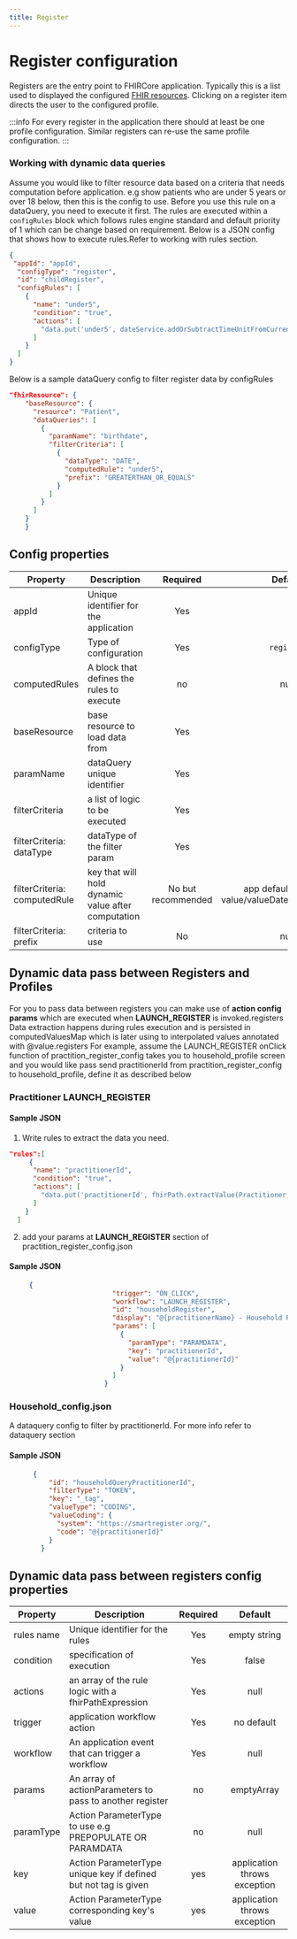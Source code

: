 ```yaml
---
title: Register
---
```


# Register configuration

Registers are the entry point to FHIRCore application. Typically this is a list used to displayed the configured [FHIR resources](https://www.hl7.org/FHIR/resourcelist.html). Clicking on a register item directs the user to the configured profile.

:::info
For every register in the application there should at least be one profile configuration. Similar registers can re-use the same profile configuration.
:::

### Working with dynamic data queries
Assume you would like to filter resource data based on a criteria that needs computation before application. e.g show patients who are under 5 years or over 18 below, then this is the config to use.
Before you use this rule on a dataQuery, you need  to execute it first. The rules are executed within a `configRules` block which follows rules engine standard and default priority of 1 which can be change based on requirement.
Below is a JSON config that shows how to execute rules.Refer to working with rules section.
``` json
{
 "appId": "appId",
  "configType": "register",
  "id": "childRegister",
  "configRules": [
    {
      "name": "under5",
      "condition": "true",
      "actions": [
        "data.put('under5', dateService.addOrSubtractTimeUnitFromCurrentDate(5,'-','YEAR'))"
      ]
    }
  ]
}
```

Below is a sample dataQuery config to filter register data by configRules

``` json
"fhirResource": {
    "baseResource": {
      "resource": "Patient",
      "dataQueries": [
        {
          "paramName": "birthdate",
          "filterCriteria": [
            {
              "dataType": "DATE",
              "computedRule": "under5",
              "prefix": "GREATERTHAN_OR_EQUALS"
            }
          ]
        }
      ]
    }
    }
```

## Config properties

|Property | Description | Required | Default |
|--|--|:--:|:--:|
appId | Unique identifier for the application | Yes | |
configType | Type of configuration | Yes |  `register` |
computedRules | A block that defines the rules to execute | no |  null |
baseResource | base resource to load data from | Yes | |
paramName | dataQuery unique identifier | Yes |   |
filterCriteria | a list of logic to be executed | Yes | |
filterCriteria: dataType | dataType of the filter param | Yes |   |
filterCriteria: computedRule | key that will hold dynamic value after computation | No but recommended |  app defaults to using value/valueDate/valueDateTime |
filterCriteria: prefix | criteria to use  | No | null  |


## Dynamic data pass between Registers and Profiles
For you to pass data between registers you can make use of **action config params** which are executed when **LAUNCH_REGISTER** is invoked.registers
Data extraction happens during rules execution and is persisted in computedValuesMap which is later using to interpolated values annotated with @value.registers
For example, assume the LAUNCH_REGISTER onClick function of practition_register_config takes you to household_profile screen and you would like pass send practitionerId from practition_register_config to household_profile, define it as described below

### Practitioner LAUNCH_REGISTER
#### Sample JSON
1. Write rules to extract the data you need.
``` json
"rules":[
     {
      "name": "practitionerId",
      "condition": "true",
      "actions": [
        "data.put('practitionerId', fhirPath.extractValue(Practitioner, 'Practitioner.id.replace(\"Practitioner/\",\"\")').split(\"/\").get(0))"
      ]
    }
  ]
```

2. add your params at **LAUNCH_REGISTER** section of practition_register_config.json
#### Sample JSON
``` json
     {
                          "trigger": "ON_CLICK",
                          "workflow": "LAUNCH_REGISTER",
                          "id": "householdRegister",
                          "display": "@{practitionerName} - Household Register",
                          "params": [
                            {
                              "paramType": "PARAMDATA",
                              "key": "practitionerId",
                              "value": "@{practitionerId}"
                            }
                          ]
                        }
```

### Household_config.json
A dataquery config to filter by practitionerId. For more info refer to dataquery section

#### Sample JSON

``` json
      {
          "id": "householdQueryPractitionerId",
          "filterType": "TOKEN",
          "key": "_tag",
          "valueType": "CODING",
          "valueCoding": {
            "system": "https://smartregister.org/",
            "code": "@{practitionerId}"
          }
        }
```

## Dynamic data pass between registers config properties

|Property | Description | Required | Default |
|--|--|:--:|:--:|
rules name | Unique identifier for the rules                       | Yes | empty string |
condition  | specification of execution                            | Yes |  false |
actions    | an array of the rule logic with a fhirPathExpression  | Yes |  null |
trigger    | application workflow action                           | Yes |  no default |
workflow   | An application event that can trigger a workflow      | Yes |  null |
params     | An array of actionParameters to pass to another register | no  |  emptyArray |
paramType  | Action ParameterType to use e.g PREPOPULATE OR PARAMDATA   | no  |  null |
key        | Action ParameterType unique key if defined but not tag is given   | yes  |  application throws exception |
value      | Action ParameterType corresponding key's value                     | yes  |  application throws exception |

